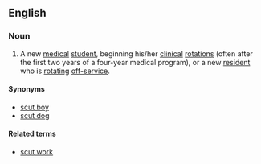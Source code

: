 ==English==

===Noun===
{{en-noun|head=[[scut]] [[monkey]]}}

# {{label|en|slang|medicine}} A new [[medical]] [[student]], beginning his/her [[clinical]] [[rotation]]s (often after the first two years of a four-year medical program), or a new [[resident]] who is [[rotating]] [[off-service]].

====Synonyms====
* [[scut boy]]
* [[scut dog]]

====Related terms====
* [[scut work]]